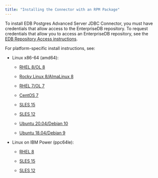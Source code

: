 ```yaml
---
title: "Installing the Connector with an RPM Package"
---
```


To install EDB Postgres Advanced Server JDBC Connector, you must have credentials that allow access to the EnterpriseDB repository. To request credentials that allow you to access an EnterpriseDB repository, see the [EDB Repository Access instructions](https://www.enterprisedb.com/repository-access-request).

For platform-specific install instructions, see:

- Linux x86-64 (amd64):
  - [RHEL 8/OL 8](01_jdbc42_rhel8_x86)

  - [Rocky Linux 8/AlmaLinux 8](02_jdbc42_other_linux8_x86)
  - [RHEL 7/OL 7](03_jdbc42_rhel7_x86)
  - [CentOS 7](04_jdbc42_centos7_x86)
  - [SLES 15](05_jdbc42_sles15_x86)
  - [SLES 12](06_jdbc42_sles12_x86)
  - [Ubuntu 20.04/Debian 10](07_jdbc42_ubuntu20_deb10_x86)
  - [Ubuntu 18.04/Debian 9](08_jdbc42_ubuntu18_deb9_x86)

- Linux on IBM Power (ppc64le):
  - [RHEL 8](09_jdbc42_rhel8_ppcle)

  - [SLES 15](11_jdbc42_sles15_ppcle)
  - [SLES 12](12_jdbc42_sles12_ppcle)
